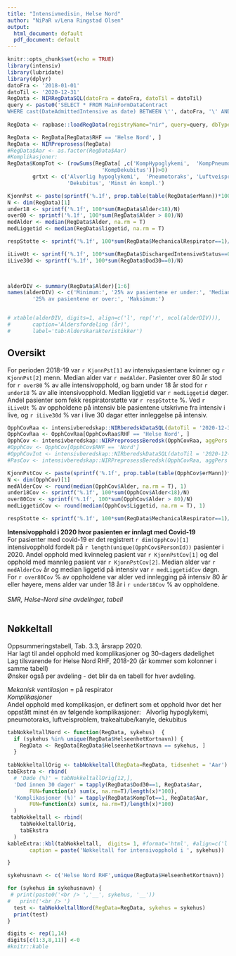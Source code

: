 ```yaml
---
title: "Intensivmedisin, Helse Nord"
author: "NiPaR v/Lena Ringstad Olsen"
output:
  html_document: default
  pdf_document: default
---
```


```r
knitr::opts_chunk$set(echo = TRUE)
library(intensiv)
library(lubridate)
library(dplyr)
datoFra <- '2018-01-01'
datoTil <- '2020-12-31'
RegData <- NIRRegDataSQL(datoFra = datoFra, datoTil = datoTil)
query <- paste0('SELECT * FROM MainFormDataContract
WHERE cast(DateAdmittedIntensive as date) BETWEEN \'', datoFra, '\' AND \'', datoTil, '\'')
 
RegData <- rapbase::loadRegData(registryName="nir", query=query, dbType="mysql")

RegData <- RegData[RegData$RHF == 'Helse Nord', ]
RegData <- NIRPreprosess(RegData)
#RegData$Aar <- as.factor(RegData$Aar)
#Komplikasjoner:
RegData$KompTot <- (rowSums(RegData[ ,c('KompHypoglykemi',	'KompPneumotoraks',	'KompLuftveisproblem',
                              'KompDekubitus')])>0)
        grtxt <- c('Alvorlig hypoglykemi',	'Pneumotoraks',	'Luftveisproblem, \ntrakealtube/kanyle',
                   'Dekubitus', 'Minst én kompl.')

KjonnPst <- paste(sprintf('%.1f', prop.table(table(RegData$erMann))*100), '%')
N <- dim(RegData)[1]
under18 <- sprintf('%.1f', 100*sum(RegData$Alder<18)/N)
over80 <- sprintf('%.1f', 100*sum(RegData$Alder > 80)/N)
medAlder <- median(RegData$Alder, na.rm = T)
medLiggetid <- median(RegData$liggetid, na.rm = T)

respStotte <- sprintf('%.1f', 100*sum(RegData$MechanicalRespirator==1)/N)

iLiveUt <- sprintf('%.1f', 100*sum(RegData$DischargedIntensiveStatus==0)/N) #0: I live, 1: Død intensiv
iLive30d <- sprintf('%.1f', 100*sum(RegData$Dod30==0)/N)

        

alderDIV <- summary(RegData$Alder)[1:6]
names(alderDIV) <- c('Minimum:', '25% av pasientene er under:', 'Median:','Gjennsomsnitt:',
		'25% av pasientene er over:', 'Maksimum:')


# xtable(alderDIV, digits=1, align=c('l', rep('r', ncol(alderDIV))), 
# 		caption='Aldersfordeling (år)',
# 		label='tab:Alderskarakteristikker')


```

## Oversikt

For perioden 2018-19 var `r KjonnPst[1]` av intensivpasientane kvinner og `r KjonnPst[2]` menn. Median alder var `r medAlder`. Pasienter over 80 år stod for `r over80` \% av alle intensivopphold, og barn under 18 år stod for `r under18` \% av alle intensivopphold. Median liggjetid var `r medLiggetid` døger. Andel  pasienter som fekk respiratorstøtte var `r respStotte` \%. Ved `r iLiveUt` \% av oppholdene på intensiv ble pasientene utskrivne fra intensiv i live, og `r iLive30d` \% var i live 30 dagar etter innleggelse på intensiv. 

```r
OpphCovRaa <- intensivberedskap::NIRberedskDataSQL(datoTil = '2020-12-31')
OpphCovRaa <- OpphCovRaa[OpphCovRaa$RHF == 'Helse Nord', ]
OpphCov <- intensivberedskap::NIRPreprosessBeredsk(OpphCovRaa, aggPers = 0)
#OpphCov <- OpphCov[OpphCov$RHF == 'Nord']
#OpphCovInt <- intensivberedskap::NIRberedskDataSQL(datoTil = '2020-12-31', kobleInt = 1)
#PasCov <- intensivberedskap::NIRPreprosessBeredsk(OpphCovRaa, aggPers = 1)

KjonnPstCov <- paste(sprintf('%.1f', prop.table(table(OpphCov$erMann))*100), '%')
N <- dim(OpphCov)[1]
medAlderCov <- round(median(OpphCov$Alder, na.rm = T), 1)
under18Cov <- sprintf('%.1f', 100*sum(OpphCov$Alder<18)/N)
over80Cov <- sprintf('%.1f', 100*sum(OpphCov$Alder > 80)/N)
medLiggetidCov <- round(median(OpphCov$Liggetid, na.rm = T), 1)

respStotte <- sprintf('%.1f', 100*sum(RegData$MechanicalRespirator==1)/N)


```


__Intensivopphold i 2020 hvor pasienten er innlagt med Covid-19__ \
For pasienter med covid-19 er det registrert `r dim(OpphCov)[1]` intensivopphold fordelt på `r length(unique(OpphCov$PersonId))` pasienter i 2020. Andel opphold med kvinneleg pasient var `r KjonnPstCov[1]` og del opphold med mannleg pasient var `r KjonnPstCov[2]`. 
Median alder var `r medAlderCov` år og median liggetid på intensiv var `r medLiggetidCov` døgn. For `r over80Cov` % av oppholdene var alder ved innlegging på intensiv 80 år eller høyere, mens alder var under 18 år i `r under18Cov` \% av oppholdene.\
\
_SMR, Helse-Nord sine avdelinger, tabell_ \
\


## Nøkkeltall
Oppsummeringstabell, Tab. 3.3, årsrapp 2020. \
Har lagt til andel opphold med komplikasjoner og 30-dagers dødelighet \
Lag tilsvarende for Helse Nord RHF, 2018-20 (år kommer som kolonner i samme tabell) \
Ønsker også per avdeling - det blir da en tabell for hver avdeling.

_Mekanisk ventilasjon_ = på respirator \
_Komplikasjoner_ \
Andel opphold med komplikasjon, er definert som et opphold hvor det her oppstått minst én av følgende komplikasjoner: \ 
Alvorlig hypoglykemi,	pneumotoraks,	luftveisproblem, trakealtube/kanyle, dekubitus \


```r

tabNokkeltallNord <- function(RegData, sykehus)  {
  if (sykehus %in% unique(RegData$HelseenhetKortnavn)) {
    RegData <- RegData[RegData$HelseenhetKortnavn == sykehus, ]
  }
  
tabNokkeltallOrig <- tabNokkeltall(RegData=RegData, tidsenhet = 'Aar') #, tidsenhet='Mnd'
tabEkstra <- rbind(
  # 'Døde (%)' = tabNokkeltallOrig[12,],
  'Død innen 30 dager' = tapply(RegData$Dod30==1, RegData$Aar, 
       FUN=function(x) sum(x, na.rm=T)/length(x)*100),
  'Komplikasjoner (%)' = tapply(RegData$KompTot==1, RegData$Aar, 
       FUN=function(x) sum(x, na.rm=T)/length(x)*100)
  )
 tabNokkeltall <- rbind(
    tabNokkeltallOrig,
    tabEkstra
  )
kableExtra::kbl(tabNokkeltall,  digits= 1, #format='html', #align=c('l', rep('r', ncol(tabNokkeltall))), #row.names=F,
       caption = paste('Nøkkeltall for intensivopphold i ', sykehus))

}

sykehusnavn <- c('Helse Nord RHF',unique(RegData$HelseenhetKortnavn))

for (sykehus in sykehusnavn) {
 # print(paste0('<br /> ','__', sykehus, '__'))
#   print('<br /> ')
  test <- tabNokkeltallNord(RegData=RegData, sykehus = sykehus)
  print(test)
}

digits <- rep(1,14)
digits[c(1:3,8,11)] <-0
#knitr::kable

```





